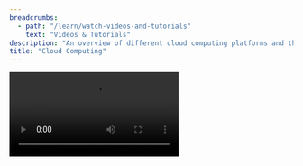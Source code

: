 ```yaml
---
breadcrumbs:
  - path: "/learn/watch-videos-and-tutorials"
    text: "Videos & Tutorials"
description: "An overview of different cloud computing platforms and the state of cloud computing."
title: "Cloud Computing"
---
```


<Video src="https://www.youtube.com/embed/AUCsYjU4Hus" />

## Objectives

- Help you evaluate different computing platforms.
- Discuss the state of "Cloud" computing.
- Describe the key parts of a computer.

## Slides

The slides for this tutorial are located [here](https://docs.google.com/presentation/d/17o_u4Bp-89A9-wuGY0sAIvgzwXs4IB0rGbMVTKDjM8E).
